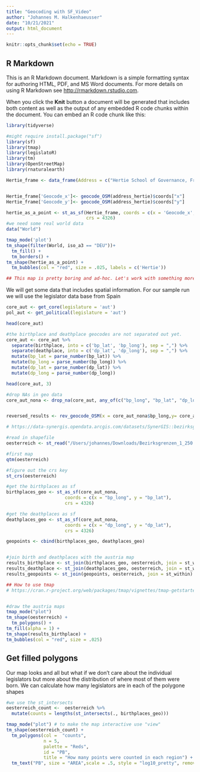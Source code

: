 ```yaml
---
title: "Geocoding with SF_Video"
author: "Johannes M. Halkenhaeusser"
date: "10/21/2021"
output: html_document
---
```


```r
knitr::opts_chunk$set(echo = TRUE)
```

## R Markdown

This is an R Markdown document. Markdown is a simple formatting syntax for authoring HTML, PDF, and MS Word documents. For more details on using R Markdown see <http://rmarkdown.rstudio.com>.

When you click the **Knit** button a document will be generated that includes both content as well as the output of any embedded R code chunks within the document. You can embed an R code chunk like this:

```r

library(tidyverse)

#might require install.package("sf")
library(sf)
library(tmap)
library(legislatoR)
library(tm)
library(OpenStreetMap)
library(rnaturalearth)

```
```r


Hertie_frame <- data_frame(Address = c("Hertie School of Governance, Friedrichstrasse, Berlin, Germany"))


Hertie_frame['Geocode_x']<- geocode_OSM(address_hertie)$coords["x"]
Hertie_frame['Geocode_y']<- geocode_OSM(address_hertie)$coords["y"]

hertie_as_a_point <- st_as_sf(Hertie_frame, coords = c(x = 'Geocode_x', 'Geocode_y'),
                              crs = 4326)
#we need some real world data
data("World")

tmap_mode('plot')
tm_shape(filter(World, iso_a3 == "DEU"))+
  tm_fill() +
  tm_borders() +
tm_shape(hertie_as_a_point) +
  tm_bubbles(col = "red", size = .025, labels = c('Hertie'))

## This map is pretty boring and ad-hoc. Let's work with something more advanced. 

```
We will get some data that includes spatial information.
For our sample run we will use the legislator data base from Spain


```r
core_aut <- get_core(legislature = 'aut')
pol_aut <- get_political(legislature = 'aut')

head(core_aut)

#the birthplace and deathplace geocodes are not separated out yet. 
core_aut <- core_aut %>%
  separate(birthplace, into = c('bp_lat', 'bp_long'), sep = ",") %>%
  separate(deathplace, into = c('dp_lat', 'dp_long'), sep = ",") %>%
  mutate(bp_lat = parse_number(bp_lat)) %>%
  mutate(bp_long = parse_number(bp_long)) %>%
  mutate(dp_lat = parse_number(dp_lat)) %>%
  mutate(dp_long = parse_number(dp_long))

head(core_aut, 3)

```

```r

#drop NAs in geo data
core_aut_nona <- drop_na(core_aut, any_of(c("bp_long", "bp_lat", "dp_long", "dp_lat")))


reversed_results <- rev_geocode_OSM(x = core_aut_nona$bp_long,y= core_aut_nona$bp_lat)


```

```r

# https://data-synergis.opendata.arcgis.com/datasets/SynerGIS::bezirksgrenzen-1250-000/explore?location=47.092207%2C14.608863%2C7.56

#read in shapefile
oesterreich <- st_read("/Users/johannes/Downloads/Bezirksgrenzen_1_250.000/Bezirke_250.shp")

#first map
qtm(oesterreich)

#figure out the crs key
st_crs(oesterreich)

#get the birthplaces as sf 
birthplaces_geo <- st_as_sf(core_aut_nona, 
                      coords = c(x = "bp_long", y = "bp_lat"), 
                      crs = 4326)

#get the deathplaces as sf 
deathplaces_geo <- st_as_sf(core_aut_nona, 
                      coords = c(x = "dp_long", y = "dp_lat"), 
                      crs = 4326)

geopoints <- cbind(birthplaces_geo, deathplaces_geo)


#join birth and deathplaces with the austria map
results_birthplace <- st_join(birthplaces_geo, oesterreich, join = st_within)
results_deathplace <- st_join(deathplaces_geo, oesterreich, join = st_within)
results_geopoints <- st_join(geopoints, oesterreich, join = st_within)

## How to use tmap 
# https://cran.r-project.org/web/packages/tmap/vignettes/tmap-getstarted.html


#draw the austria maps
tmap_mode("plot")
tm_shape(oesterreich) +
  tm_polygons() +
tm_fill(alpha = 1) +
tm_shape(results_birthplace) +
tm_bubbles(col = "red", size = .025)


```
## Get filled polygons
Our map looks and all but what if we don't care about the individual legislators but more about the distribution of where most of them were born. 
We can calculate how many legislators are in each of the polygone shapes 
```r

#we use the st_intersects
oesterreich_count <-  oesterreich %>% 
  mutate(counts = lengths(st_intersects(., birthplaces_geo)))

tmap_mode("plot") # to make the map interactive use "view"
tm_shape(oesterreich_count) + 
  tm_polygons(col =  "counts",
              n = 5,
              palette = "Reds",
              id = "PB",
              title = "How many points were counted in each region") +
  tm_text("PB", size = "AREA",scale = .5, style = "log10_pretty", remove.overlap = TRUE) 


```



